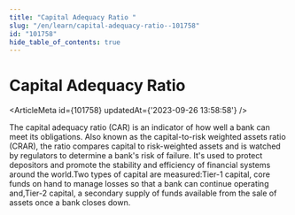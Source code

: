```yaml
---
title: "Capital Adequacy Ratio "
slug: "/en/learn/capital-adequacy-ratio--101758"
id: "101758"
hide_table_of_contents: true
---
```



# Capital Adequacy Ratio 

<ArticleMeta id={101758} updatedAt={'2023-09-26 13:58:58'} />
<div className='border-solid border-b border-t-0 my-4 border-[var(--ifm-color-gray-300)]' />

The capital adequacy ratio (CAR) is an indicator of how well a bank can meet its obligations. Also known as the capital-to-risk weighted assets ratio (CRAR), the ratio compares capital to risk-weighted assets and is watched by regulators to determine a bank's risk of failure. It's used to protect depositors and promote the stability and efficiency of financial systems around the world.Two types of capital are measured:Tier-1 capital, core funds on hand to manage losses so that a bank can continue operating and,Tier-2 capital, a secondary supply of funds available from the sale of assets once a bank closes down.
